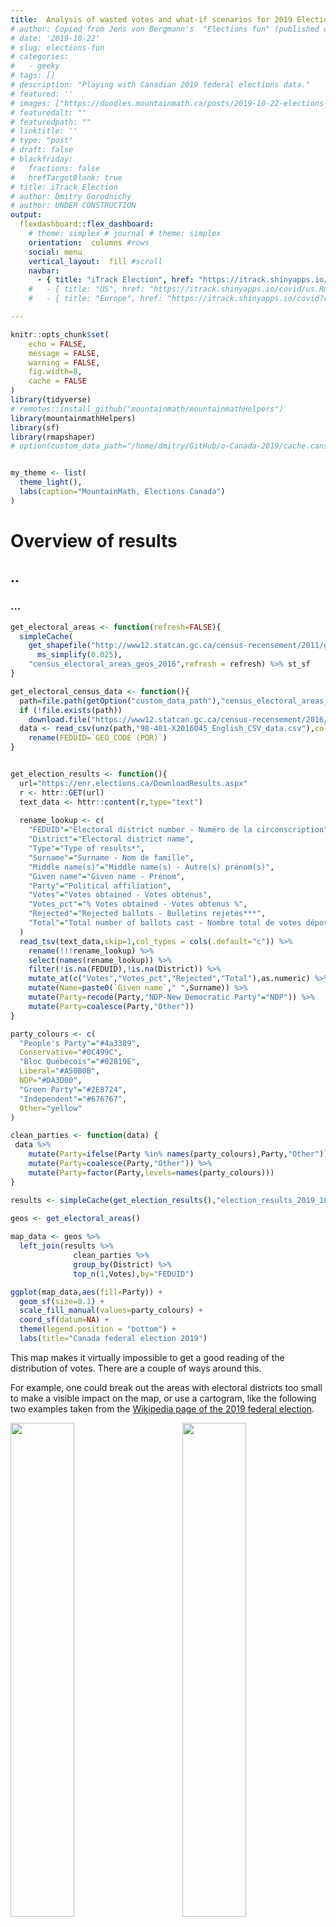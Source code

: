 ```yaml
---
title:  Analysis of wasted votes and what-if scenarios for 2019 Election
# author: Copied from Jens von Bergmann's  "Elections fun" (published on 2019-10-22)
# date: '2019-10-22'
# slug: elections-fun
# categories:
#   - geeky
# tags: []
# description: "Playing with Canadian 2019 federal elections data."
# featured: ''
# images: ["https://doodles.mountainmath.ca/posts/2019-10-22-elections-fun_files/figure-html/province_fptp_pr-1.png"]
# featuredalt: ""
# featuredpath: ""
# linktitle: ''
# type: "post"
# draft: false
# blackfriday:
#   fractions: false
#   hrefTargetBlank: true
# title: iTrack Election
# author: Dmitry Gorodnichy
# author: UNDER CONSTRUCTION
output: 
  flexdashboard::flex_dashboard:
    # theme: simplex # journal # theme: simplex
    orientation:  columns #rows
    social: menu
    vertical_layout:  fill #scroll
    navbar:
      - { title: "iTrack Election", href: "https://itrack.shinyapps.io/election", align: right }
    #   - { title: "US", href: "https://itrack.shinyapps.io/covid/us.Rmd", align: right }
    #   - { title: "Europe", href: "https://itrack.shinyapps.io/covid?region=Europe&N=50&national=1", align: right }

---
```


```r
knitr::opts_chunk$set(
	echo = FALSE,
	message = FALSE,
	warning = FALSE,
	fig.width=8,
	cache = FALSE
)
library(tidyverse)
# remotes::install_github("mountainmath/mountainmathHelpers")
library(mountainmathHelpers)
library(sf)
library(rmapshaper)
# option(custom_data_path="/home/dmitry/GitHub/o-Canada-2019/cache.cansensus")


my_theme <- list(
  theme_light(),
  labs(caption="MountainMath, Elections Canada")
)
```

<!-- Canada is a large country, with some reasonably densely populated regions, and large areas that are sparsely populated. That makes it hard to map things. CensusMapper, [our project to flexibly map Canadian census data](https://censusmapper.ca), struggles with that. The choropleth maps can be quite misleading. The same problem comes up when mapping Canadian election data. -->

# Overview of results

## ..

### ...

```r
get_electoral_areas <- function(refresh=FALSE){
  simpleCache(
    get_shapefile("http://www12.statcan.gc.ca/census-recensement/2011/geo/bound-limit/files-fichiers/2016/lfed000b16a_e.zip") %>%
      ms_simplify(0.025),
    "census_electoral_areas_geos_2016",refresh = refresh) %>% st_sf
}

get_electoral_census_data <- function(){
  path=file.path(getOption("custom_data_path"),"census_electoral_areas_data_2016.csv.zip")
  if (!file.exists(path))
    download.file("https://www12.statcan.gc.ca/census-recensement/2016/dp-pd/prof/details/download-telecharger/comp/GetFile.cfm?Lang=E&FILETYPE=CSV&GEONO=045",path)
  data <- read_csv(unz(path,"98-401-X2016045_English_CSV_data.csv"),col_types = cols(.default = "c")) %>%
    rename(FEDUID=`GEO_CODE (POR)`)
}


get_election_results <- function(){
  url="https://enr.elections.ca/DownloadResults.aspx"
  r <- httr::GET(url)
  text_data <- httr::content(r,type="text")
  
  rename_lookup <- c(
    "FEDUID"="Electoral district number - Numéro de la circonscription",
    "District"="Electoral district name",
    "Type"="Type of results*",
    "Surname"="Surname - Nom de famille",
    "Middle name(s)"="Middle name(s) - Autre(s) prénom(s)",
    "Given name"="Given name - Prénom",
    "Party"="Political affiliation",
    "Votes"="Votes obtained - Votes obtenus",
    "Votes_pct"="% Votes obtained - Votes obtenus %",
    "Rejected"="Rejected ballots - Bulletins rejetés***",
    "Total"="Total number of ballots cast - Nombre total de votes déposés"
  )
  read_tsv(text_data,skip=1,col_types = cols(.default="c")) %>%
    rename(!!!rename_lookup) %>%
    select(names(rename_lookup)) %>%
    filter(!is.na(FEDUID),!is.na(District)) %>%
    mutate_at(c("Votes","Votes_pct","Rejected","Total"),as.numeric) %>%
    mutate(Name=paste0(`Given name`," ",Surname)) %>%
    mutate(Party=recode(Party,"NDP-New Democratic Party"="NDP")) %>%
    mutate(Party=coalesce(Party,"Other"))
}

party_colours <- c(
  "People's Party"="#4a3389",
  Conservative="#0C499C",
  "Bloc Québécois"="#02819E",
  Liberal="#A50B0B",
  NDP="#DA3D00",
  "Green Party"="#2E8724",
  "Independent"="#676767",
  Other="yellow"
)

clean_parties <- function(data) {
 data %>%
    mutate(Party=ifelse(Party %in% names(party_colours),Party,"Other")) %>%
    mutate(Party=coalesce(Party,"Other")) %>%
    mutate(Party=factor(Party,levels=names(party_colours)))
}

results <- simpleCache(get_election_results(),"election_results_2019_10_23") 
  
geos <- get_electoral_areas()
```

```r
map_data <- geos %>%
  left_join(results %>%
              clean_parties %>%
              group_by(District) %>%
              top_n(1,Votes),by="FEDUID")

ggplot(map_data,aes(fill=Party)) +
  geom_sf(size=0.1) +
  scale_fill_manual(values=party_colours) +
  coord_sf(datum=NA) +
  theme(legend.position = "bottom") +
  labs(title="Canada federal election 2019")
```


This map makes it virtually impossible to get a good reading of the distribution of votes. There are a couple of ways around this.

For example, one could break out the areas with electoral districts too small to make a visible impact on the map, or use a cartogram, like the following two examples taken from the [Wikipedia page of the 2019 federal election](https://en.wikipedia.org/wiki/2019_Canadian_federal_election#/media/File:Canadian_Federal_Election_Cartogram_2019.svg).

<div>
<img src="https://upload.wikimedia.org/wikipedia/commons/thumb/1/1d/Canada_2019_Preliminary.png/1280px-Canada_2019_Preliminary.png" style="width:45%;">
<span style="width:8%;display:inline-block;"></span>
<img src="https://upload.wikimedia.org/wikipedia/commons/thumb/f/fd/Canadian_Federal_Election_Cartogram_2019.svg/1782px-Canadian_Federal_Election_Cartogram_2019.svg.png" style="width:45%;">
</div>

The first keeps the overall geographic context, although the metropolitan areas that are broken out are hard to interpret unless one if very familiar with each region. The cartogram distorts the areas to give each electoral district the same amopunt of space, and thus gives a proportional view of the number of seats each party won. In this version, the labels and breaks help delineate familiar geographies, but it can be hard to properly place them on a map.


To bridge the divide between overall geography and emphasis on treating each district separately, one can also animate the cartogram between the familiar map view and the cartogram view. In the following example that we built [as an observable notebook](https://observablehq.com/@mountainmath/canadian-election-bubble-animiation) we move between a map of Canada and a cartogram where each electoral district is a dot with size given by the total number of votes cast.

# Detailed view

## ..

### ...

```r
# preparing the data for the animation on observablehp
# https://observablehq.com/@mountainmath/canadian-election-bubble-animiation

cleaned_data <- results %>% 
  select(FEDUID,District,Name,Party,Votes,Total) %>%
  filter(Name=="Jody Wilson-Raybould" | Party %in% c("Conservative","Liberal","Green Party","NDP","Bloc Québécois")) %>%
  clean_parties %>%
  group_by(FEDUID) %>%
  mutate(Name=last(Name,order_by = Votes)) %>%
  group_by(FEDUID,District,Name,Total)

dd <- cleaned_data %>%
  group_by(FEDUID,District,Name,Total) %>%
  spread(key = Party,value=Votes) 
    
plot_data <- geos %>% 
  select(FEDUID) %>%
  mutate(area=as.numeric(st_area(geometry))) %>%
  cbind(st_centroid(.) %>% st_transform(4326) %>% st_coordinates()) %>%
  left_join(dd,by=c("FEDUID")) %>%
  st_cast("POLYGON") %>%
  mutate(a=st_area(.) %>% as.numeric) %>%
  group_by(FEDUID) %>%
  mutate(r=rank(-a)) %>%
  mutate(main=r==1) %>%
  select(-a,-r)
bbox <- metro_van_bbox()

local_path=tempfile(".json")
geojsonio::topojson_write(plot_data %>% st_transform(4326),
                          file=local_path,geometry="polygon",object_name="election_2019")
R.utils::gzip(local_path,overwrite=TRUE)
aws.s3::put_object(paste0(local_path,".gz"),"vsb/election_2019.json.gz","mountainmath",
           acl="public-read",headers=list("Content-Type"='application/json', "Content-Encoding"='gzip'))
unlink(local_path)
# check
ggplot(plot_data %>% st_transform(4326),aes(fill=LIB/Total)) +
  geom_sf() +
    coord_sf(datum=NA,
         xlim=c(bbox$xmin,bbox$xmax),
         ylim=c(bbox$ymin,bbox$ymax))

```

# More details

## ...

### ...

We include a video clip of the animation for convenience, it's just a screenshot from the interactive live [observable notebook](https://observablehq.com/@mountainmath/canadian-election-bubble-animiation).

<video width="100%" controls="controls">
<source src="https://mountainmath.s3.ca-central-1.amazonaws.com/vsb/canada_election_2019.mp4" type="video/mp4">
</video>

```r
plot_data <- results %>%
  clean_parties %>%
  mutate(Share=Votes/Total) %>%
  group_by(District) %>%
  mutate(r=rank(Share)) %>%
  mutate(LagShare=lag(Share,order_by = r)) %>%
  top_n(1) %>%
  mutate(margin=Share-LagShare)

plurality <- plot_data %>% ungroup %>% filter(Share>0.5) %>% count
```

This still loses a lot of nuance. The colour is determined by who won the district, the animation reveals no information on how wide or narrow the margin of victory was. Or how the other candidates performed. 



# Winning vote share

## ..

### ...

With more than 2 candidates in each riding, one does not necessarily require a plurality of votes to win. Only `r plurality` out of the `r nrow(plot_data)` candidates won with over 50% of the vote in their district.
The largest vote share any winning candidate got was `r scales::percent(max(plot_data$Share))`, the lowest was `r scales::percent(min(plot_data$Share))`. 

```r
ggplot(plot_data ,aes(x=reorder(District,Share),y=Share,fill=Party)) +
  geom_bar(stat="identity") +
  coord_flip() +
  scale_fill_manual(values=party_colours) +
  my_theme +
  scale_y_continuous(labels=scales::percent) +
  theme(axis.text.y = element_blank()) +
  labs(title="Canada 2019 federal election",x="Voting districts",y="Vote share of winning candidate")
```

```r
top_party <- plot_data %>% arrange(-Share) %>% head(1) %>% pull(Party) %>% as.character()

top_sweep <- plot_data %>% 
  ungroup %>%
  arrange(-Share) %>% 
  mutate(n=row_number()) %>%
  filter(Party != head(.,1)$Party) %>%
  pull(n) %>%
  min -1
```

It stands out that the top `r top_sweep` spots were taken by the Conservatives. 

# Distribution of votes

## ..

### ...
We can expand this view to show the vote share by party for each district.

```r
all_data <- results %>% 
  clean_parties %>%
  mutate(Share=Votes/Total) %>%
  group_by(District) %>%
  mutate(winner=Votes==max(Votes)) %>%
  ungroup %>%
  mutate(District=factor(District,levels=group_by(.,District) %>% 
                           filter(Party %in% c("People's Party","Conservative")) %>% 
                           summarize(Share=sum(Share,na.rm=TRUE)) %>% 
                           arrange(Share) %>% 
                           pull(District),ordered = TRUE))


ggplot(all_data ,aes(x=District,y=Share,fill=fct_rev(Party))) +
  geom_bar(stat="identity") +
  coord_flip() +
  scale_fill_manual(values=party_colours) +
  my_theme +
  scale_y_continuous(labels=scales::percent) +
  theme(axis.text.y = element_blank()) +
  labs(title="Canada 2019 federal election",x="Voting districts",y="Vote share",fill="Party")

```

# Wasted votes

## ..

### ...

With our first-past-the-post system, we can also take a look at "wasted" votes. We define these as votes that have no bearing on the outcome. For winners it's the vote margin by which they won, for the ones that did not win their district it's the entirety of their votes. 


```r
waste_data <- results %>% 
  clean_parties %>%
  group_by(District) %>%
  mutate(r=rank(-Votes)) %>%
  left_join(filter(.,r==2) %>% select(District,required=Votes)) %>%
  mutate(winner=Votes==max(Votes)) %>%
  mutate(waste=ifelse(winner,Votes-required-1,Votes)) %>%
  group_by(Party) %>%
  summarize(waste=sum(waste))


ggplot(waste_data ,aes(x=Party,y=waste,fill=fct_rev(Party))) +
  geom_bar(stat="identity") +
  #coord_flip() +
  scale_fill_manual(values=party_colours,guide=FALSE) +
  my_theme +
  scale_y_continuous(labels=scales::comma) +
  labs(title="Canada 2019 federal election",x="",y="Wasted votes",fill="Party")
```

Wasted votes is a somewhat artificial system that does not necessarily reflect how parties would have performed under a different voting system. We will need to take a closer look for that.

# FPTP vs. PR

## .... Upper Row {.tabset .tabset-fade }


### First-past-the-post vs proportional representation

How would the parties have fared under a proportional representation system (PR) instead of first-past-the-post (FPTP)? There are many different kinds of proportional representation systems out there, but they generally try to approximate a seat distribution that mirrors the overall vote share. For simplicity we will simply take the overall vote share as a proxy for what a proportional representation system might have yielded.

```r
pr_name_data <- cancensus::list_census_regions("CA16") %>% filter(level=="PR") %>% arrange(as.integer(region))
pr_names <- set_names(pr_name_data$name,pr_name_data$region)
pr_share_data <- all_data %>% 
  mutate(PR=substr(FEDUID,1,2)) %>%
  group_by(PR,Party) %>%
  summarize(Votes=sum(Votes),Seats=sum(winner)) %>%
  group_by(PR) %>%
  mutate(Share=Votes/sum(Votes)) %>%
  mutate(Province=pr_names[PR] %>% as.character) %>%
  #mutate(District=factor(District,levels=as.vector(pr_names))) %>%
  mutate(Province=factor(Province,levels=group_by(.,Province) %>% 
                           filter(Party %in% c("People's Party","Conservative")) %>% 
                           summarize(Share=sum(Share,na.rm=TRUE)) %>% 
                           arrange(Share) %>% 
                           pull(Province),ordered = TRUE)) %>%
  ungroup %>%
  select(-PR) %>%
  rename(FPTP=Seats,PR=Share) %>%
  gather(key="Voting system",value="Share",c("FPTP","PR")) 
```

### Another look

```r
pr_share_data %>%
  group_by(Party,`Voting system`) %>%
  summarize(Share=sum(Share)) %>%
ggplot(aes(x=`Voting system`,y=Share,fill=fct_rev(Party))) +
  geom_bar(stat="identity",position = "fill") +
  coord_flip() +
  scale_fill_manual(values=party_colours) +
  my_theme +
  scale_y_continuous(labels=scales::percent) +
  theme(legend.position = "bottom") +
  #theme(axis.text.y = element_blank()) +
  labs(title="Canada 2019 federal election, comparing FPTP to PR",
       x="Voting system",y="Share of seats",fill="Party")
```

The Liberals are the big winner of FPTP, as is Bloc Québécois. The Conservatives fair equally well under either system, and NDP and the Green Party are the losers under the current FPTP system.

We can run this by individual province to see how well each province is represented in terms of first-past-the-post vs proportional representation.

```r
ggplot(pr_share_data,aes(x=Province,y=Share,fill=fct_rev(Party))) +
  geom_bar(stat="identity",position = "fill") +
  coord_flip() +
  scale_fill_manual(values=party_colours) +
  my_theme +
  facet_wrap("`Voting system`") +
  scale_y_continuous(labels=scales::percent) +
  theme(legend.position = "bottom") +
  #theme(axis.text.y = element_blank()) +
  labs(title="Canada 2019 federal election, comparing FPTP vs PR by province",
       x="Province",y="Share of seats",fill="Party")
```

This reveals that Alberta and Saskatchewan voters are a lot more diverse than the FPTP vote system may suggest, and the while the Conservatives got shut out of a couple of provinces, they still have sizeable support there. This kind of outcome is fairly typical for first-past-the-post systems, where the representation in parliament does not match the overall population well, especially when looking by province.

### Upshot
There is endless fun to be had with elections data. As usual, the code for this post, including the pre-processing for the animation, is [available on GitHub](https://github.com/mountainMath/doodles/blob/master/content/posts/2019-10-22-elections-fun.Rmarkdown) for anyone to adapt and dig deeper into elections data.



#  Info 


## ..

### ...

This article and codes are reproduced from 
Jens von Bergmann's  "Elections fun" (published on 2019-10-22):  https://doodles.mountainmath.ca/blog/2019/10/22/elections-fun/

The code for this post is [available on GitHub](https://github.com/mountainMath/doodles/blob/master/content/posts/2019-10-22-elections-fun.Rmarkdown).
